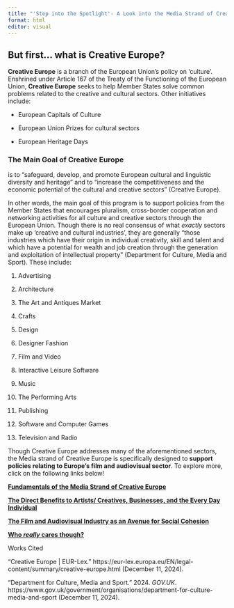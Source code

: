 ```yaml
---
title: "'Step into the Spotlight'- A Look into the Media Strand of Creative Europe"
format: html
editor: visual
---
```


## But first... what is Creative Europe?

**Creative Europe** is a branch of the European Union's policy on 'culture'. Enshrined under Article 167 of the Treaty of the Functioning of the European Union, **Creative Europe** seeks to help Member States solve common problems related to the creative and cultural sectors. Other initiatives include:

-   European Capitals of Culture

-   European Union Prizes for cultural sectors

-   European Heritage Days

### The Main Goal of Creative Europe

is to "safeguard, develop, and promote European cultural and linguistic diversity and heritage" and to "increase the competitiveness and the economic potential of the cultural and creative sectors" (Creative Europe).

In other words, the main goal of this program is to support policies from the Member States that encourages pluralism, cross-border cooperation and networking activities for all culture and creative sectors through the European Union. Though there is no real consensus of what *exactly* sectors make up 'creative and cultural industries', they are generally "those industries which have their origin in individual creativity, skill and talent and which have a potential for wealth and job creation through the generation and exploitation of intellectual property" (Department for Culture, Media and Sport). These include:

1.  Advertising

2.  Architecture

3.  The Art and Antiques Market

4.  Crafts

5.  Design

6.  Designer Fashion

7.  Film and Video

8.  Interactive Leisure Software

9.  Music

10. The Performing Arts

11. Publishing

12. Software and Computer Games

13. Television and Radio

Though Creative Europe addresses many of the aforementioned sectors, the Media strand of Creative Europe is specifically designed to **support policies relating to Europe's film and audiovisual sector**. To explore more, click on the following links below!

[**Fundamentals of the Media Strand of Creative Europe**](/FundamentalsoftheMediaStrandofCreativeEurope.html)

[**The Direct Benefits to Artists/ Creatives, Businesses, and the Every Day Individual**](TheDirectBenefitstoArtistsCreativesBusinessesandtheEveryDayIndividual.html)

[**The Film and Audiovisual Industry as an Avenue for Social Cohesion**](TheFilmandAudiovisualIndustryasanAvenueforSocialCohesion.html)

[**Who *really* cares though?**](/WhoReallyCaresThough.html)

Works Cited

“Creative Europe \| EUR-Lex.” https://eur-lex.europa.eu/EN/legal-content/summary/creative-europe.html (December 11, 2024).

“Department for Culture, Media and Sport.” 2024. *GOV.UK*. https://www.gov.uk/government/organisations/department-for-culture-media-and-sport (December 11, 2024).
